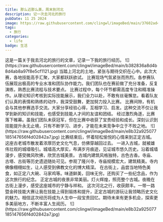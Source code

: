 ```yaml
---
title: 那么近那么美，周末到河北
description: 记一次去河北的旅行
pubDate: 11 25 2024
image: https://raw.githubusercontent.com/clingwl/imageBed/main/37602ad4dec289f12664e551306e729.jpg
tags:
  - 旅行
categories:
  - life
badge: 生活
---
```



<Info>
  这是一篇关于我去河北的旅行的文章，记录一下我的旅行经历。
</Info>
![](https://raw.githubusercontent.com/clingwl/imageBed/main/b382836a8d4b8d4ab8a97f8e5cf1121.jpg)
当踏上河北的土地，紧张与期待交织在心中。此次大赛，各地技能高手汇聚，大家都跃跃欲试。
比赛现场气氛紧张而热烈。各参赛队伍展现出极高的专业水准和团队协作能力。我们团队也在赛前做了充分准备，反复演练，熟悉比赛流程与技术要点。
比赛过程中，每个环节都需高度专注和精准操作。从理论知识考核到实际技能展示，我们全力以赴，不敢有丝毫懈怠。看着队友们认真的表情和熟练的动作，我深受鼓舞，更加努力投入比赛。
比赛间隙，有机会与其他参赛选手交流。大家分享经验心得，互相学习、启发。这种交流不仅让我学到新的知识和技能，也感受到技能人才间的友谊和团结。
经过激烈角逐，比赛落下帷幕。虽我们团队未获冠军，但在比赛中收获了宝贵经验和成长。深刻认识到技能提升永无止境，只有不断学习、进步，才能在未来竞争中立于不败之地。
![](https://raw.githubusercontent.com/clingwl/imageBed/main/e8b32a925077185147656f4d02842a7.jpg)
比赛结束后，怀着轻松愉悦的心情来到正定古城。这座古老城市散发着浓厚历史文化气息，仿佛穿越回过去。
一进入古城，就被雄伟壮观的城墙吸引。城墙高大厚实，布满岁月痕迹，见证城市悠久历史。沿着城墙漫步，感受微风吹拂，欣赏古城美景。
古城内建筑风格独特，古色古香。寺庙、古塔、古街等历史遗迹随处可见。参观了隆兴寺，寺庙规模宏大，建筑精美。寺内佛像栩栩如生，让人感受到佛教文化的博大精深。
在古街上，品尝当地特色美食，如正定八大碗、马家鸡等。味道鲜美，回味无穷。还购买了一些纪念品，作为这次旅行的纪念。
正定古城的夜景非常美丽。灯火辉煌，照亮整个古城。夜晚在古街上漫步，感受这座城市的宁静与祥和。
这次河北之行，收获颇丰。一带一路暨金砖技能大赛让我在技能上得到锻炼和提升，正定古城的游玩让我领略历史文化的魅力。相信这次经历将成为人生中一段宝贵回忆。期待未来有更多机会，探索更多美丽地方，不断丰富人生阅历。
![](https://raw.githubusercontent.com/clingwl/imageBed/main/e8b32a925077185147656f4d02842a7.jpg)